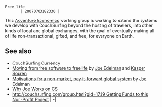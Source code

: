  Free_life                                                                    | 20070703182330 | {{cae}}

This [[Adventure Economics]] working group is working to extend the systems we develop with CouchSurfing beyond the hosting of travelers, into other kinds of local and global exchanges, with the goal of eventually making all of life non-transactional, gifted, and free, for everyone on Earth.

== See also ==

* [[CouchSurfing Currency]]
* [[Moving from free software to free life]] by [[Joe Edelman]] and [[Kasper Souren]]
* [[Motivations for a non-market, pay-it-forward global system]] by [[Joe Edelman]]
* [[Why Joe Works on CS]]
* [[http://couchsurfing.com/group.html?gid=1739 Getting Funds to this Non-Profit Project]]                                                                                                                                                                                                                                                                                                                                                                                                        | -|
